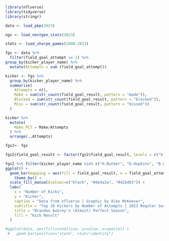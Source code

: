 ```r
library(nflverse)
library(tidyverse)
library(stringr)
```

```r
data <- load_pbp(2023)
```

```r
ngs <- load_nextgen_stats(2023)
```

```r
stats <- load_sharpe_games(2008:2023)
```

```r
fgs <- data %>%
  filter(field_goal_attempt == 1) %>%
group_by(kicker_player_name) %>%
  mutate(Attempts = sum (field_goal_attempt))
```

```r
kicker <- fgs %>%
  group_by(kicker_player_name) %>%
  summarise(
    Attempts = n(),
    Make = sum(str_count(field_goal_result, pattern = "made")),
    Blocked = sum(str_count(field_goal_result, pattern = "blocked")),
    Miss = sum(str_count(field_goal_result, pattern = "missed"))
  )
```

```r
kicker %>%
  mutate(
    Make_PCT = Make/Attempts
  ) %>%
  arrange(.,Attempts)
```

```r
fgs2<- fgs
```

```r
fgs2$field_goal_result <- factor(fgs2$field_goal_result, levels = c("blocked", "missed", "made"))

```

```r
fgs2 %>% filter(kicker_player_name %in% c("H.Butker", "D.Hopkins", "B.Grupe", "B.McManus", "J.Tucker", "Y.Koo", "B.Aubrey", "C.Santos", "G.Zuerlein", "M.Gay")) %>%
ggplot() +
  geom_bar(mapping = aes(fill = field_goal_result, x = field_goal_attempt, y = reorder( kicker_player_name, Attempts)), position = "stack", stat = "identity") +
    theme_bw() +
  scale_fill_manual(values=c("black", "#de4a3a", "#42bd63")) +
  labs(
    x = "Number of Kicks",
    y = "Kicker",
    caption = "Data from nflverse | Graphic by Alex McKeever",
    subtitle = "Top 10 Kickers by Number of Attempts | 2023 Regular Season",
    title = "Brandon Aubrey's (Almost) Perfect Season",
    fill = "Kick Result"
  )

#ggplot(data, aes(fill=condition, y=value, x=specie)) + 
 #   geom_bar(position="stack", stat="identity")
```
